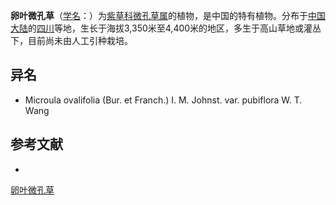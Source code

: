 {{Speciesbox
| name = 卵叶微孔草
| status = 
| status_system = 
| image =
| genus = Microula
| species = ovalifolia
| authority = (Bur. et Franch.) I. M. Johnst.
| subdivision_ranks =[[变种|变种]]
| subdivision =
* 卵叶微孔草 ''M. o.'' var. ''ovalifolia''
* [[毛花卵叶微孔草|毛花卵叶微孔草]] ''M. o.'' var. ''pubiflora''
}}

'''卵叶微孔草'''（[[学名|学名]]：{{lang|la|''Microula ovalifolia''}}）为[[紫草科|紫草科]][[微孔草属|微孔草属]]的植物，是中国的特有植物。分布于[[中国大陆|中国大陆]]的[[四川|四川]]等地，生长于海拔3,350米至4,400米的地区，多生于高山草地或灌丛下，目前尚未由人工引种栽培。

== 异名 ==
* Microula ovalifolia (Bur. et Franch.) I. M. Johnst. var. pubiflora W. T. Wang

== 参考文献 ==
<div class="references-small">
* {{cite web| url =http://www.bioinfo.cn/db05/KmzwSpecies.php?action=view&id=2333| title =卵叶微孔草（原变种）| work =《中国高等植物数据库全库》| publisher =中国科学院微生物研究所| author =昆明植物研究所| accessdate =2009-02-23| deadurl =yes| archiveurl =https://web.archive.org/web/20160305053443/http://www.bioinfo.cn/db05/KmzwSpecies.php?action=view&id=2333| archivedate =2016-03-05}}
</div>
{{Taxonbar|from=Q10910556}}

[[Category:微孔草属|卵叶微孔草]]


{{植物小作品}}